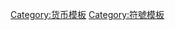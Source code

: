 {{Navbox
| name = 货币符号
| title = [[货币符号]]（[[国际通货符号|<span class="nounderlines" style="font-size:125%">¤</span>]]）
| state = {{{state|autocollapse}}}
| listclass = nounderlines
| bodyclass = hlist
| group1 = [[流通貨幣列表|流通]]
| list1 =
* [[阿富汗阿富汗尼|؋]]
* [[泰銖|฿]]
* [[迦納塞地|₵]]
* [[科朗 (货币)|₡]]
* [[分 (货币单位)|¢]]
* [[File:Cifrão symbol.svg|10px|link=en:Cifrão]]
* [[$]]
* [[越南盾|₫]]
* [[亚美尼亚德拉姆符号|֏]]
* [[歐元符號|€]]
* {{link-en|弗羅林符號|Florin sign|ƒ}}
* [[法郎|₣]]
* [[巴拉圭瓜拉尼|₲]]
* {{link-en|格里夫納符號|Hryvnia sign|₴}}
* [[格鲁吉亚拉里|₾]]
* [[寮國基普|₭]]
* [[土耳其里拉|₺]]
* [[阿塞拜疆马纳特|₼]]
* [[奈及利亞奈拉|₦]]
* {{link-en|菲律賓披索符號|Philippine peso sign|₱}}
* [[£]]
* [[伊朗里亞爾|﷼]]
* [[柬埔寨瑞爾|៛]]
* {{link-en|盧布符號|Ruble sign|₽}}
* [[印度卢比符号|₹]]
* [[印尼盾|Rp]]
* [[斯里蘭卡盧比|රු]]
* {{link-en|盧比符號|Rupee sign|૱}}
* {{link-en|盧比符號|Rupee sign|௹}}
* {{link-en|盧比符號|Rupee sign|꠸}}
* {{link-en|盧比符號|Rupee sign|₨}}
* [[謝克爾符號|₪]]
* [[孟加拉塔卡|৳]]
* [[哈萨克斯坦坚戈|₸]]
* [[蒙古图格里克|₮]]
* [[₩]]
* [[¥]]
| group2 = {{link-en|歷史貨幣列表|List of historical currencies|歷史}}
| list2 =
* [[阿根廷奧斯特拉爾|₳]]
* {{link-en|巴西克魯塞羅|Brazilian cruzeiro|₢}}
* [[芬尼|₰]]
* [[希腊德拉克马|₯]]
* [[欧洲货币单位|₠]]
* [[里拉 (貨幣)|₤]]
* {{link-en|旅遊鎊|Livre tournois|₶}}
* [[密爾 (貨幣單位)|₥]]<small>（不流通）</small>
* [[國家馬克|ℛℳ]]
* [[黃金馬克|ℳ]]
* [[比塞塔|₧]]
* {{link-en|斯貝斯米羅|Spesmilo|₷}}<small>（不流通）</small>
* [[File:Old Sheqel sign.svg|10px|link=舊謝克爾]]
* [[阿斯 (硬币)|𐆚]]
* [[第纳里乌斯|𐆖]]
* {{link-en|杜邦迪烏斯|Dupondius|𐆙}}
* {{link-en|奎納里烏斯|Quinarius|𐆗}}
* {{link-en|塞斯特提烏斯|Sestertius|𐆘}}
<!-- FYI: Known historical omissions (no good Wikipedia articles yet): ৲ ৻ ₻ &#x07fe; &#x07ff; &#x1ecb0; -->
| group3 = [[加密貨幣]]
| list3 =
* [[比特币|₿]]
* [[點點幣|Ᵽ]]
* [[质数币|Ψ]]
* [[多吉币|Ð]]
}}<noinclude>
{{collapsible option}}
[[Category:货币模板]]
[[Category:符號模板]]
</noinclude>